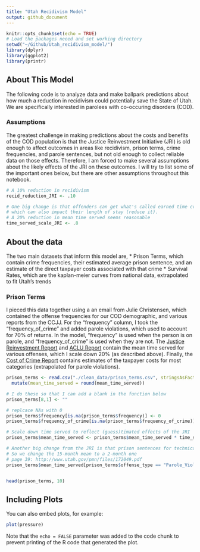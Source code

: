 ```yaml
---
title: "Utah Recidivism Model"
output: github_document
---
```


```r
knitr::opts_chunk$set(echo = TRUE)
# Load the packages neeed and set working directory
setwd("~/Github/Utah_recidivism_model/")
library(dplyr)
library(ggplot2)
library(printr)
```

## About This Model
The following code is to analyze data and make ballpark predictions about how much a reduction in recidivism could potentially save the State of Utah. We are specifically interested in parolees with co-occuring disorders (COD). 


### Assumptions
The greatest challenge in making predictions about the costs and benefits of the COD population is that the Justice Reinvestment Initiative (JRI) is old enough to affect outcomes in areas like recidivism, prison terms, crime frequencies, and parole sentences, but not old enough to collect reliable data on those effects. Therefore, I am forced to make several assumptions about the likely effects of the JRI on these outcomes. I will try to list some of the important ones below, but there are other assumptions throughout this notebook.       


```r
# A 10% reduction in recidivism 
recid_reduction_JRI <- .10

# One big change is that offenders can get what's called earned time credits while incarcerated, 
# which can also impact their length of stay (reduce it).
# A 20% reduction in mean time served seems reasonable
time_served_scale_JRI <- .8
```


## About the data
The two main datasets that inform this model are, 
* Prison Terms, which contain crime frequencies, their estimated average prison sentence, and an estimate of the direct taxpayer costs associated with that crime
* Survival Rates, which are the kaplan-meier curves from national data, extrapolated to fit Utah's trends 

### Prison Terms
I pieced this data together using a an email from Julie Christensen, which contained the offense frequencies for our COD demographic, and various reports from the CCJJ. For the "frequency" column, I took the "frequency_of_crime" and added parole violations, which used to account for 70% of returns. In the model, "frequency" is used when the person is on parole, and "frequency_of_crime" is used when they are not. The [Justice Reinvestment Report](http://justice.utah.gov/Documents/CCJJ/Reports/Justice_Reinvestment_Report_2014.pdf) and [ACLU Report](http://www.acluutah.org/criminal-justice/item/download/15_0cfccf37c91e9fb16be4ac2e89ca12f2) contain the mean time served for various offenses, which I scale down 20% (as described above). Finally, the [Cost of Crime Report](http://www.justice.utah.gov/Documents/CCJJ/Cost%20of%20Crime/Utah%20Cost%20of%20Crime%202012%20-%20Methods%20Review%20Cost.pdf) contains estimates of the taxpayer costs for most categories (extrapolated for parole violations).    


```r
prison_terms <- read.csv("./clean_data/prison_terms.csv", stringsAsFactors = FALSE) %>% 
  mutate(mean_time_served = round(mean_time_served))

# I do these so that I can add a blank in the function below
prison_terms[8,1] <- ""

# replcace NAs with 0
prison_terms$frequency[is.na(prison_terms$frequency)] <- 0
prison_terms$frequency_of_crime[is.na(prison_terms$frequency_of_crime)] <- 0

# Scale down time served to reflect (guess)timated effects of the JRI
prison_terms$mean_time_served <- prison_terms$mean_time_served * time_served_scale_JRI

# Another big change from the JRI is that prison sentences for technical violations are capped
# So we change the 15-month mean to a 2-month one
# page 39: http://www.utah.gov/pmn/files/172049.pdf
prison_terms$mean_time_served[prison_terms$offense_type == "Parole_Violation"] <- 2


head(prison_terms, 10)
```





## Including Plots

You can also embed plots, for example:

```r
plot(pressure)
```

Note that the `echo = FALSE` parameter was added to the code chunk to prevent printing of the R code that generated the plot.
